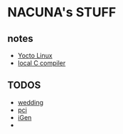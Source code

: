 = NACUNA's STUFF=

== notes ==
* [[Yocto|Yocto Linux]]
* [[LCC|local C compiler]]

== TODOS ==
* [[wedding_todo|wedding]]
* [[PCI_todo|pci]]
* [[iGen_todo|iGen]]
* 


